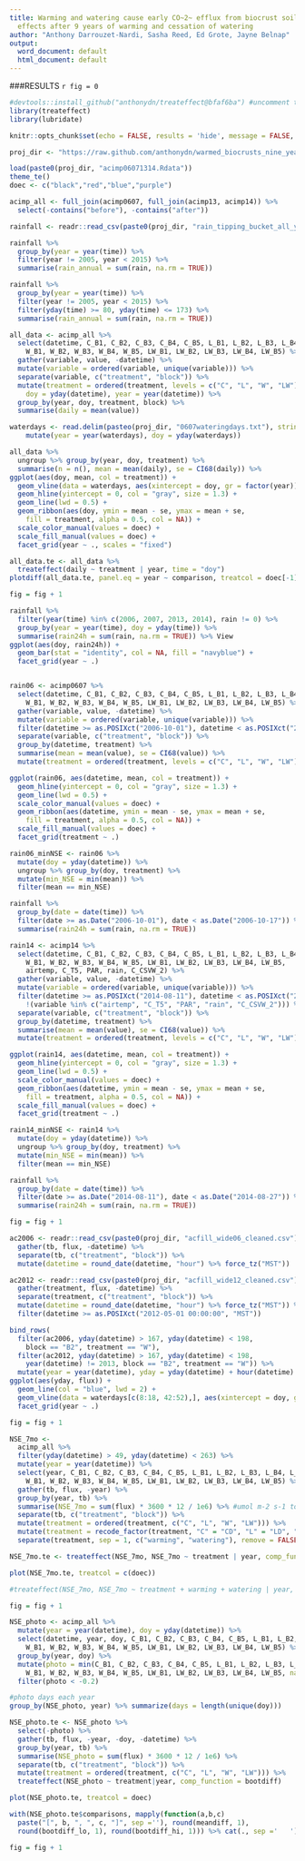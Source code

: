 ```yaml
---
title: Warming and watering cause early CO~2~ efflux from biocrust soils but varying
  effects after 9 years of warming and cessation of watering
author: "Anthony Darrouzet-Nardi, Sasha Reed, Ed Grote, Jayne Belnap"
output:
  word_document: default
  html_document: default
---
```


###RESULTS
`r fig = 0`

```r
#devtools::install_github("anthonydn/treateffect@bfaf6ba") #uncomment to install the package
library(treateffect)
library(lubridate)

knitr::opts_chunk$set(echo = FALSE, results = 'hide', message = FALSE, warning = FALSE)

proj_dir <- "https://raw.github.com/anthonydn/warmed_biocrusts_nine_years/master/data/"

load(paste0(proj_dir, "acimp06071314.Rdata"))
theme_te()
doec <- c("black","red","blue","purple")

acimp_all <- full_join(acimp0607, full_join(acimp13, acimp14)) %>% 
  select(-contains("before"), -contains("after"))
```

```r
rainfall <- readr::read_csv(paste0(proj_dir, "rain_tipping_bucket_all_years.csv"))

rainfall %>% 
  group_by(year = year(time)) %>% 
  filter(year != 2005, year < 2015) %>% 
  summarise(rain_annual = sum(rain, na.rm = TRUE))

rainfall %>% 
  group_by(year = year(time)) %>% 
  filter(year != 2005, year < 2015) %>% 
  filter(yday(time) >= 80, yday(time) <= 173) %>% 
  summarise(rain_annual = sum(rain, na.rm = TRUE))


```

```r
all_data <- acimp_all %>% 
  select(datetime, C_B1, C_B2, C_B3, C_B4, C_B5, L_B1, L_B2, L_B3, L_B4, L_B5,
    W_B1, W_B2, W_B3, W_B4, W_B5, LW_B1, LW_B2, LW_B3, LW_B4, LW_B5) %>% 
  gather(variable, value, -datetime) %>% 
  mutate(variable = ordered(variable, unique(variable))) %>% 
  separate(variable, c("treatment", "block")) %>% 
  mutate(treatment = ordered(treatment, levels = c("C", "L", "W", "LW")),
    doy = yday(datetime), year = year(datetime)) %>% 
  group_by(year, doy, treatment, block) %>% 
  summarise(daily = mean(value))

waterdays <- read.delim(pasteo(proj_dir, "0607wateringdays.txt"), string = F) %>% 
    mutate(year = year(waterdays), doy = yday(waterdays)) 

all_data %>% 
  ungroup %>% group_by(year, doy, treatment) %>% 
  summarise(n = n(), mean = mean(daily), se = CI68(daily)) %>% 
ggplot(aes(doy, mean, col = treatment)) +
  geom_vline(data = waterdays, aes(xintercept = doy, gr = factor(year)), col = "blue") +
  geom_hline(yintercept = 0, col = "gray", size = 1.3) +
  geom_line(lwd = 0.5) +
  geom_ribbon(aes(doy, ymin = mean - se, ymax = mean + se, 
    fill = treatment, alpha = 0.5, col = NA)) +
  scale_color_manual(values = doec) +
  scale_fill_manual(values = doec) +
  facet_grid(year ~ ., scales = "fixed")

all_data.te <- all_data %>% 
  treateffect(daily ~ treatment | year, time = "doy")
plotdiff(all_data.te, panel.eq = year ~ comparison, treatcol = doec[-1])

fig = fig + 1

rainfall %>% 
  filter(year(time) %in% c(2006, 2007, 2013, 2014), rain != 0) %>%
  group_by(year = year(time), doy = yday(time)) %>% 
  summarise(rain24h = sum(rain, na.rm = TRUE)) %>% View
ggplot(aes(doy, rain24h)) +
  geom_bar(stat = "identity", col = NA, fill = "navyblue") + 
  facet_grid(year ~ .)



```

```r
rain06 <- acimp0607 %>% 
  select(datetime, C_B1, C_B2, C_B3, C_B4, C_B5, L_B1, L_B2, L_B3, L_B4, L_B5,
    W_B1, W_B2, W_B3, W_B4, W_B5, LW_B1, LW_B2, LW_B3, LW_B4, LW_B5) %>% 
  gather(variable, value, -datetime) %>% 
  mutate(variable = ordered(variable, unique(variable))) %>% 
  filter(datetime >= as.POSIXct("2006-10-01"), datetime < as.POSIXct("2006-10-17")) %>%
  separate(variable, c("treatment", "block")) %>% 
  group_by(datetime, treatment) %>% 
  summarise(mean = mean(value), se = CI68(value)) %>% 
  mutate(treatment = ordered(treatment, levels = c("C", "L", "W", "LW")))

ggplot(rain06, aes(datetime, mean, col = treatment)) +
  geom_hline(yintercept = 0, col = "gray", size = 1.3) +
  geom_line(lwd = 0.5) +
  scale_color_manual(values = doec) +
  geom_ribbon(aes(datetime, ymin = mean - se, ymax = mean + se, 
    fill = treatment, alpha = 0.5, col = NA)) +
  scale_fill_manual(values = doec) +
  facet_grid(treatment ~ .)

rain06_minNSE <- rain06 %>% 
  mutate(doy = yday(datetime)) %>% 
  ungroup %>% group_by(doy, treatment) %>% 
  mutate(min_NSE = min(mean)) %>% 
  filter(mean == min_NSE)

rainfall %>% 
  group_by(date = date(time)) %>% 
  filter(date >= as.Date("2006-10-01"), date < as.Date("2006-10-17")) %>%
  summarise(rain24h = sum(rain, na.rm = TRUE))

rain14 <- acimp14 %>% 
  select(datetime, C_B1, C_B2, C_B3, C_B4, C_B5, L_B1, L_B2, L_B3, L_B4, L_B5,
    W_B1, W_B2, W_B3, W_B4, W_B5, LW_B1, LW_B2, LW_B3, LW_B4, LW_B5,
    airtemp, C_T5, PAR, rain, C_CSVW_2) %>% 
  gather(variable, value, -datetime) %>% 
  mutate(variable = ordered(variable, unique(variable))) %>% 
  filter(datetime >= as.POSIXct("2014-08-11"), datetime < as.POSIXct("2014-08-27"),
    !(variable %in% c("airtemp", "C_T5", "PAR", "rain", "C_CSVW_2"))) %>%
  separate(variable, c("treatment", "block")) %>% 
  group_by(datetime, treatment) %>% 
  summarise(mean = mean(value), se = CI68(value)) %>% 
  mutate(treatment = ordered(treatment, levels = c("C", "L", "W", "LW")))

ggplot(rain14, aes(datetime, mean, col = treatment)) +
  geom_hline(yintercept = 0, col = "gray", size = 1.3) +
  geom_line(lwd = 0.5) +
  scale_color_manual(values = doec) +
  geom_ribbon(aes(datetime, ymin = mean - se, ymax = mean + se, 
    fill = treatment, alpha = 0.5, col = NA)) +
  scale_fill_manual(values = doec) +
  facet_grid(treatment ~ .)

rain14_minNSE <- rain14 %>% 
  mutate(doy = yday(datetime)) %>% 
  ungroup %>% group_by(doy, treatment) %>% 
  mutate(min_NSE = min(mean)) %>% 
  filter(mean == min_NSE)

rainfall %>% 
  group_by(date = date(time)) %>% 
  filter(date >= as.Date("2014-08-11"), date < as.Date("2014-08-27")) %>%
  summarise(rain24h = sum(rain, na.rm = TRUE))

fig = fig + 1

```

```r
ac2006 <- readr::read_csv(paste0(proj_dir, "acfill_wide06_cleaned.csv")) %>% 
  gather(tb, flux, -datetime) %>%
  separate(tb, c("treatment", "block")) %>% 
  mutate(datetime = round_date(datetime, "hour") %>% force_tz("MST"))

ac2012 <- readr::read_csv(paste0(proj_dir, "acfill_wide12_cleaned.csv")) %>% 
  gather(treatment, flux, -datetime) %>% 
  separate(treatment, c("treatment", "block")) %>%
  mutate(datetime = round_date(datetime, "hour") %>% force_tz("MST")) %>% 
  filter(datetime >= as.POSIXct("2012-05-01 00:00:00", "MST"))

bind_rows(
  filter(ac2006, yday(datetime) > 167, yday(datetime) < 198, 
    block == "B2", treatment == "W"), 
  filter(ac2012, yday(datetime) > 167, yday(datetime) < 198, 
    year(datetime) != 2013, block == "B2", treatment == "W")) %>% 
  mutate(year = year(datetime), yday = yday(datetime) + hour(datetime) / 24) %>% 
ggplot(aes(yday, flux)) +
  geom_line(col = "blue", lwd = 2) +
  geom_vline(data = waterdays[c(8:18, 42:52),], aes(xintercept = doy, gr = factor(year)), col = "blue") +
  facet_grid(year ~ .)

fig = fig + 1


```

```r
NSE_7mo <- 
  acimp_all %>%
  filter(yday(datetime) > 49, yday(datetime) < 263) %>% 
  mutate(year = year(datetime)) %>% 
  select(year, C_B1, C_B2, C_B3, C_B4, C_B5, L_B1, L_B2, L_B3, L_B4, L_B5,
    W_B1, W_B2, W_B3, W_B4, W_B5, LW_B1, LW_B2, LW_B3, LW_B4, LW_B5) %>% 
  gather(tb, flux, -year) %>%
  group_by(year, tb) %>% 
  summarise(NSE_7mo = sum(flux) * 3600 * 12 / 1e6) %>% #umol m-2 s-1 to g C m-2 
  separate(tb, c("treatment", "block")) %>%
  mutate(treatment = ordered(treatment, c("C", "L", "W", "LW"))) %>% 
  mutate(treatment = recode_factor(treatment, "C" = "CD", "L" = "LD", "W" = "CW")) %>% 
  separate(treatment, sep = 1, c("warming", "watering"), remove = FALSE)

NSE_7mo.te <- treateffect(NSE_7mo, NSE_7mo ~ treatment | year, comp_function = bootdiff)

plot(NSE_7mo.te, treatcol = c(doec))

#treateffect(NSE_7mo, NSE_7mo ~ treatment + warming + watering | year, comp_function = bootdiff)

fig = fig + 1
```

```r
NSE_photo <- acimp_all %>%
  mutate(year = year(datetime), doy = yday(datetime)) %>% 
  select(datetime, year, doy, C_B1, C_B2, C_B3, C_B4, C_B5, L_B1, L_B2, L_B3, L_B4, L_B5,
    W_B1, W_B2, W_B3, W_B4, W_B5, LW_B1, LW_B2, LW_B3, LW_B4, LW_B5) %>%
  group_by(year, doy) %>% 
  mutate(photo = min(C_B1, C_B2, C_B3, C_B4, C_B5, L_B1, L_B2, L_B3, L_B4, L_B5,
    W_B1, W_B2, W_B3, W_B4, W_B5, LW_B1, LW_B2, LW_B3, LW_B4, LW_B5, na.rm = TRUE)) %>% 
  filter(photo < -0.2)

#photo days each year
group_by(NSE_photo, year) %>% summarize(days = length(unique(doy)))

NSE_photo.te <- NSE_photo %>% 
  select(-photo) %>% 
  gather(tb, flux, -year, -doy, -datetime) %>%
  group_by(year, tb) %>% 
  summarise(NSE_photo = sum(flux) * 3600 * 12 / 1e6) %>% 
  separate(tb, c("treatment", "block")) %>%
  mutate(treatment = ordered(treatment, c("C", "L", "W", "LW"))) %>% 
  treateffect(NSE_photo ~ treatment|year, comp_function = bootdiff)

plot(NSE_photo.te, treatcol = doec)

with(NSE_photo.te$comparisons, mapply(function(a,b,c) 
  paste("[", b, ", ", c, "]", sep =''), round(meandiff, 1), 
  round(bootdiff_lo, 1), round(bootdiff_hi, 1))) %>% cat(., sep ='   ')

fig = fig + 1
```



